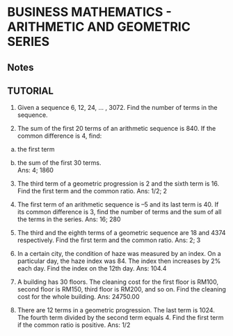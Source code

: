 # BUSINESS MATHEMATICS - ARITHMETIC AND GEOMETRIC SERIES

## Notes




## TUTORIAL

1. Given a sequence 6, 12, 24, … , 3072.  Find the number of terms in the sequence.  

2.	The sum of the first 20 terms of an arithmetic sequence is 840.  If the common difference is 4, find:

a.	the first term

b.	the sum of the first 30 terms.		
                    Ans:  4; 1860

3.	The third term of a geometric progression is 2 and the sixth term is 16.  Find the first term  and the common ratio.
Ans:  1/2; 2

4.	The first term of an arithmetic sequence is –5 and its last term is 40.  If its common difference is 3, find the number of terms and the sum of all the terms in the series.
		Ans:  16; 280

5.	The third and the eighth terms of a geometric sequence are 18 and 4374 respectively.  Find the first term and the common ratio.
Ans:  2; 3

6.	In a certain city, the condition of haze was measured by an index.  On a particular day, the haze index was 84.  The index then increases by 2% each day.  Find the index on the 12th day.
				      Ans:  104.4

7.	A building has 30 floors.  The cleaning cost for the first floor is RM100, second floor is RM150, third floor is RM200, and so on.  Find the cleaning cost for the whole building.
						Ans:  24750.00

												
8.	There are 12 terms in a geometric progression.  The last term is 1024.  The fourth term divided by the second term equals 4.  Find the first term if the common ratio is positive.
Ans:  1/2




	
